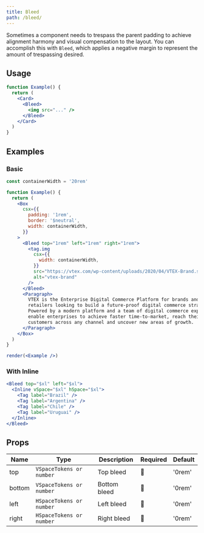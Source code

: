 ```yaml
---
title: Bleed
path: /bleed/
---
```


Sometimes a component needs to trespass the parent padding to achieve alignment harmony and visual compensation to the layout. You can accomplish this with `Bleed`, which applies a negative margin to represent the amount of trespassing desired.

## Usage

```jsx
function Example() {
  return (
    <Card>
      <Bleed>
        <img src="..." />
      </Bleed>
    </Card>
  )
}
```

## Examples

### Basic

```jsx noInline live
const containerWidth = '20rem'

function Example() {
  return (
    <Box
      csx={{
        padding: '1rem',
        border: '$neutral',
        width: containerWidth,
      }}
    >
      <Bleed top="1rem" left="1rem" right="1rem">
        <tag.img
          csx={{
            width: containerWidth,
          }}
          src="https://vtex.com/wp-content/uploads/2020/04/VTEX-Brand.svg"
          alt="vtex-brand"
        />
      </Bleed>
      <Paragraph>
        VTEX is the Enterprise Digital Commerce Platform for brands and
        retailers looking to build a future-proof digital commerce strategy.
        Powered by a modern platform and a team of digital commerce experts, we
        enable enterprises to achieve faster time-to-market, reach their
        customers across any channel and uncover new areas of growth.
      </Paragraph>
    </Box>
  )
}

render(<Example />)
```

### With Inline

```jsx live
<Bleed top="$xl" left="$xl">
  <Inline vSpace="$xl" hSpace="$xl">
    <Tag label="Brazil" />
    <Tag label="Argentina" />
    <Tag label="Chile" />
    <Tag label="Uruguai" />
  </Inline>
</Bleed>
```

## Props

| Name   | Type                     | Description  | Required | Default |
| ------ | ------------------------ | ------------ | -------- | ------- |
| top    | `VSpaceTokens or number` | Top bleed    | 🚫       | '0rem'  |
| bottom | `VSpaceTokens or number` | Bottom bleed | 🚫       | '0rem'  |
| left   | `HSpaceTokens or number` | Left bleed   | 🚫       | '0rem'  |
| right  | `HSpaceTokens or number` | Right bleed  | 🚫       | '0rem'  |
